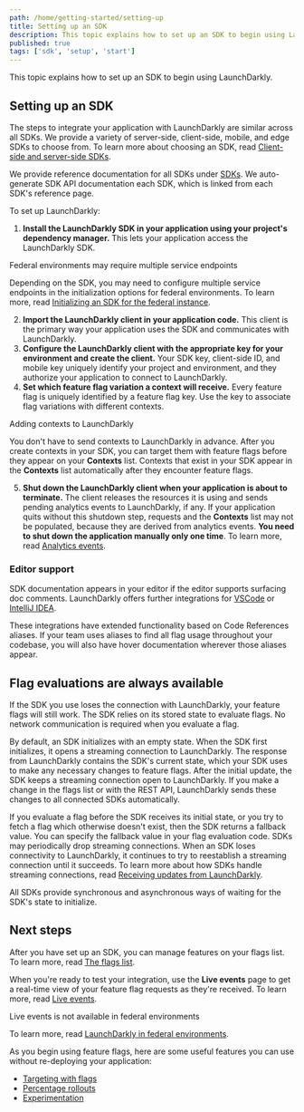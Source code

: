 ```yaml
---
path: /home/getting-started/setting-up
title: Setting up an SDK
description: This topic explains how to set up an SDK to begin using LaunchDarkly.
published: true
tags: ['sdk', 'setup', 'start']
---
```


This topic explains how to set up an SDK to begin using LaunchDarkly.

## Setting up an SDK

The steps to integrate your application with LaunchDarkly are similar across all SDKs. We provide a variety of server-side, client-side, mobile, and edge SDKs to choose from. To learn more about choosing an SDK, read [Client-side and server-side SDKs](/sdk/concepts/client-side-server-side).

We provide reference documentation for all SDKs under [SDKs](/sdk). We auto-generate SDK API documentation each SDK, which is linked from each SDK's reference page.

To set up LaunchDarkly:

1. **Install the LaunchDarkly SDK in your application using your project's dependency manager.** This lets your application access the LaunchDarkly SDK.

<Callout intent="info" site="federal">
<CalloutTitle>Federal environments may require multiple service endpoints</CalloutTitle>
<CalloutDescription>

Depending on the SDK, you may need to configure multiple service endpoints in the initialization options for federal environments. To learn more, read [Initializing an SDK for the federal instance](/home/advanced/federal#initializing-an-sdk-for-the-federal-instance).

</CalloutDescription>
</Callout>

2. **Import the LaunchDarkly client in your application code.** This client is the primary way your application uses the SDK and communicates with LaunchDarkly.
3. **Configure the LaunchDarkly client with the appropriate key for your environment and create the client.** Your SDK key, client-side ID, and mobile key uniquely identify your project and environment, and they authorize your application to connect to LaunchDarkly.
4. **Set which feature flag variation a context will receive.** Every feature flag is uniquely identified by a feature flag key. Use the key to associate flag variations with different contexts.

<Callout intent="info">
<CalloutTitle>Adding contexts to LaunchDarkly</CalloutTitle>
<CalloutDescription>

You don't have to send contexts to LaunchDarkly in advance. After you create contexts in your SDK, you can target them with feature flags before they appear on your **Contexts** list. Contexts that exist in your SDK appear in the **Contexts** list automatically after they encounter feature flags.

</CalloutDescription>
</Callout>

5. **Shut down the LaunchDarkly client when your application is about to terminate.** The client releases the resources it is using and sends pending analytics events to LaunchDarkly, if any. If your application quits without this shutdown step, requests and the **Contexts** list may not be populated, because they are derived from analytics events. **You need to shut down the application manually only one time**. To learn more, read [Analytics events](/sdk/concepts/events).

### Editor support

SDK documentation appears in your editor if the editor supports surfacing doc comments. LaunchDarkly offers further integrations for [VSCode](/integrations/vscode#set-up-the-vscode-extension) or [IntelliJ IDEA](/integrations/intellij).

These integrations have extended functionality based on Code References aliases. If your team uses aliases to find all flag usage throughout your codebase, you will also have hover documentation wherever those aliases appear.

## Flag evaluations are always available

If the SDK you use loses the connection with LaunchDarkly, your feature flags will still work. The SDK relies on its stored state to evaluate flags. No network communication is required when you evaluate a flag.

By default, an SDK initializes with an empty state. When the SDK first initializes, it opens a streaming connection to LaunchDarkly. The response from LaunchDarkly contains the SDK's current state, which your SDK uses to make any necessary changes to feature flags. After the initial update, the SDK keeps a streaming connection open to LaunchDarkly. If you make a change in the flags list or with the REST API, LaunchDarkly sends these changes to all connected SDKs automatically.

If you evaluate a flag before the SDK receives its initial state, or you try to fetch a flag which otherwise doesn't exist, then the SDK returns a fallback value. You can specify the fallback value in your flag evaluation code. SDKs may periodically drop streaming connections. When an SDK loses connectivity to LaunchDarkly, it continues to try to reestablish a streaming connection until it succeeds. To learn more about how SDKs handle streaming connections, read [Receiving updates from LaunchDarkly](/sdk/concepts/client-side-server-side#receiving-updates-from-launchdarkly).

All SDKs provide synchronous and asynchronous ways of waiting for the SDK's state to initialize.

## Next steps

After you have set up an SDK, you can manage features on your flags list. To learn more, read [The flags list](/home/organize/flags-list).

When you're ready to test your integration, use the **Live events** page to get a real-time view of your feature flag requests as they're received. To learn more, read [Live events](/home/flags/live-events).

<Callout intent="alert" site="federal">
<CalloutTitle>Live events is not available in federal environments</CalloutTitle>
<CalloutDescription>

To learn more, read [LaunchDarkly in federal environments](/home/advanced/federal).

</CalloutDescription>
</Callout>

As you begin using feature flags, here are some useful features you can use without re-deploying your application:

* [Targeting with flags](/home/flags/targeting)
* [Percentage rollouts](/home/flags/rollouts)
* [Experimentation](/home/about-experimentation)
